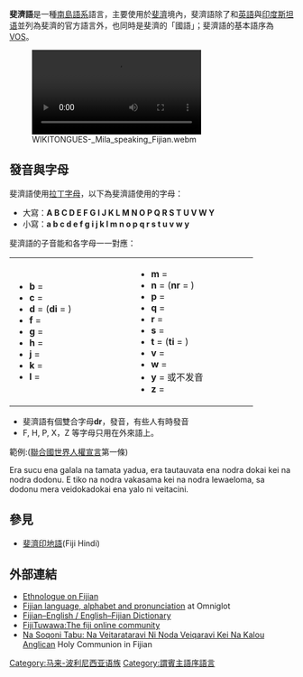 {{Infobox language
| name        = 斐濟語
| nativename  = Na vosa vaka-Viti
| familycolor = Austronesian
| states      = [[斐濟|斐濟]]
| region      = 在[[瓦努阿島|瓦努阿島]]和[[維提島|維提島]]的東半<br>部，以及在[[坎達武島|坎達武島]]、[[納亞烏島|納亞烏島]]、<br>[[拉肯巴島|拉肯巴島]]、[[奧內阿塔島|奧內阿塔島]]、[[莫塞島|莫塞島]]、[[科莫島|科莫島]]、<br>[[納穆卡勞環礁|納穆卡勞環礁]]、[[卡巴拉島|卡巴拉島]]、[[福拉加環礁|福拉加環礁]]、[[翁埃阿島|翁埃阿島]]<br>和[[瓦托阿島|瓦托阿島]]等島上被用做第一語言;在斐濟的剩餘部份被用做第二語言
| speakers    = 350,000人用做母語，200,000人用做第二語言
| fam1        = [[南島語系|南島語系]]
| fam2        = [[马来-波利尼西亚语族|马来-波利尼西亚语族]]
| fam3        = [[东部马来-波利尼西亚语族|东部马来-波利尼西亚语族]]
| fam4        = [[中-东部马来-波利尼西亚语族|中-东部马来-波利尼西亚语族]]
| fam5        = [[东部马来-波利尼西亚语族|东部马来-波利尼西亚语族]]
| fam6        = [[大洋洲語族|大洋洲語族]]
| fam7        = [[中-東部大洋洲語群|中-東部大洋洲語群]]
| fam8        = [[遠大洋洲語支|遠大洋洲語支]]
| fam9        = [[中部太平洋語|中部太平洋語]]
| fam10       = [[東斐濟-玻里尼西亞語|東斐濟-玻里尼西亞語]]
| fam11       = [[東斐濟語|東斐濟語]]
| nation      = [[斐濟|斐濟]]
| iso1        = fj
| iso2        = fij
| iso3        = fij
<!-- 過時參數 | SIL         = FJI -->
}}
'''斐濟語'''是一種[[南島語系|南島語系]]語言，主要使用於[[斐濟|斐濟]]境內，斐濟語除了和[[英語|英語]]與[[印度斯坦语|印度斯坦语]]並列為斐濟的官方語言外，也同時是斐濟的「國語」；斐濟語的基本語序為[[谓宾主结构|VOS]]。

[[File:WIKITONGUES-_Mila_speaking_Fijian.webm|thumb]]

== 發音與字母 ==
斐濟語使用[[拉丁字母|拉丁字母]]，以下為斐濟語使用的字母：
*大寫：'''A B C D E F G I J K L M N O P Q R S T U V W Y''' 
*小寫：'''a b c d e f g i j k l m n o p q r s t u v w y'''
斐濟語的子音能和各字母一一對應：
{|
| valign=top width=200 |
* '''b''' = {{IPA|[ᵐb]}}
* '''c''' = {{IPA|[ð]}}
* '''d''' = {{IPA|[ⁿd]}} ('''di''' = {{IPA|[ⁿdʒi]}})
* '''f''' = {{IPA|[f]}}
* '''g''' = {{IPA|[ŋ]}}
* '''h''' = {{IPA|[h] ~ [x]}}
* '''j''' = {{IPA|[tʃ] ~ [ndʒ]}}
* '''k''' = {{IPA|[k]}}
* '''l''' = {{IPA|[l]}}
| valign=top width=200 |
* '''m''' = {{IPA|[m]}}
* '''n''' = {{IPA|[n]}} ('''nr''' = {{IPA|[ᶯɖ]}})
* '''p''' = {{IPA|[p]}}
* '''q''' = {{IPA|[ᵑɡ]}}
* '''r''' = {{IPA|[r]}}
* '''s''' = {{IPA|[s]}}
* '''t''' = {{IPA|[t]}} ('''ti''' = {{IPA|[tʃi]}})
* '''v''' = {{IPA|[β]}}
* '''w''' = {{IPA|[ɰ]}}
* '''y''' = {{IPA|[j]}} 或不发音
*'''z''' = {{IPA|[ⁿj]}}
|}


*斐濟語有個雙合字母'''dr'''，發{{IPA|[n̠d̠]}}音，有些人有時發{{IPA|[n̠d̠r̠]}}音
*F, H, P, X，Z 等字母只用在外來語上。

範例:([[聯合國|聯合國]][[世界人權宣言|世界人權宣言]]第一條)

Era sucu ena galala na tamata yadua, era tautauvata ena nodra dokai kei na nodra dodonu. E tiko na nodra vakasama kei na nodra lewaeloma, sa dodonu mera veidokadokai ena yalo ni veitacini.

== 參見 ==
*[[斐濟印地語|斐濟印地語]](Fiji Hindi)

== 外部連結 ==
{{InterWiki|code=fj}}
{{refbegin}}
*[http://www.ethnologue.com/show_language.asp?code=fij Ethnologue on Fijian] {{Wayback|url=http://www.ethnologue.com/show_language.asp?code=fij |date=20121105235738 }}
*[http://www.omniglot.com/writing/fijian.htm Fijian language, alphabet and pronunciation] {{Wayback|url=http://www.omniglot.com/writing/fijian.htm |date=20201127014045 }} at Omniglot
*[https://web.archive.org/web/20091027023635/http://geocities.com/fijidictionary/  Fijian–English / English–Fijian Dictionary]
*[https://web.archive.org/web/20070221172149/http://www.fijituwawa.com/welcome.html FijiTuwawa:The fiji online community]
*[http://justus.anglican.org/resources/bcp/Fiji/index.html Na Soqoni Tabu: Na Veitarataravi Ni Noda Veiqaravi Kei Na Kalou] {{Wayback|url=http://justus.anglican.org/resources/bcp/Fiji/index.html |date=20200211212758 }} [[Anglican|Anglican]] Holy Communion in Fijian
{{refend}}

{{Languages of Oceania}}


{{Authority control}}
[[Category:马来-波利尼西亚语族|Category:马来-波利尼西亚语族]]
[[Category:謂賓主語序語言|Category:謂賓主語序語言]]
